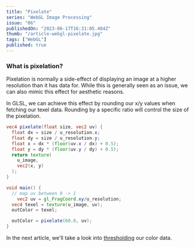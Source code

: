 ```yaml
---
title: "Pixelate"
series: "WebGL Image Processing"
issue: "06"
publishedOn: "2023-06-17T16:31:05.404Z"
thumb: "/article-webgl-pixelate.jpg"
tags: ["WebGL"]
published: true
---
```


<WebGLImageProcessingIntro />

### What is pixelation?

Pixelation is normally a side-effect of displaying an image at a higher resolution than it has data for. While this is generally seen as an issue, we can also mimic this effect for aesthetic reasons.

<Dither step="pixelate" />

In GLSL, we can achieve this effect by rounding our x/y values when fetching our texel data. Rounding by a specific ratio will control the size of the pixelation.

```glsl
vec4 pixelate(float size, vec2 uv) {
  float dx = size / u_resolution.x;
  float dy = size / u_resolution.y;
  float x = dx * (floor(uv.x / dx) + 0.5);
  float y = dy * (floor(uv.y / dy) + 0.5);
  return texture(
    u_image,
    vec2(x, y)
  );
}

void main() {
  // map uv between 0 -> 1
	vec2 uv = gl_FragCoord.xy/u_resolution;
  vec4 texel = texture(u_image, uv);
  outColor = texel;

  outColor = pixelate(60.0, uv);
}
```

In the next article, we'll take a look into [thresholding](/p/webgl-thresholding) our color data.

<ArticlePreview slug="webgl-thresholding" />
